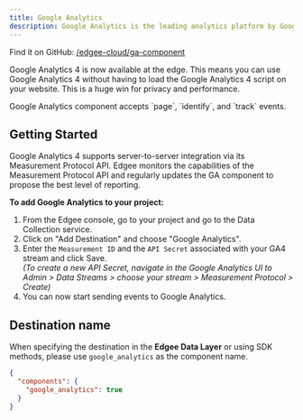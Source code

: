 ```yaml
---
title: Google Analytics
description: Google Analytics is the leading analytics platform by Google, **now at the edge**.
---
```


Find it on GitHub: [<Icon icon="github" iconType="solid" /> /edgee-cloud/ga-component](https://github.com/edgee-cloud/ga-component)

Google Analytics 4 is now available at the edge. This means you can use Google Analytics 4 without 
having to load the Google Analytics 4 script on your website. This is a huge win for privacy and performance.

<Note>
  Google Analytics component accepts `page`, `identify`, and `track` events.
</Note>

## Getting Started

<Warning>
  Google Analytics 4 supports server-to-server integration via its Measurement Protocol API. 
  Edgee monitors the capabilities of the Measurement Protocol API and regularly updates the GA component to propose the best level of reporting.
</Warning>

**To add Google Analytics to your project:**

1. From the Edgee console, go to your project and go to the Data Collection service.
2. Click on "Add Destination" and choose "Google Analytics".
3. Enter the `Measurement ID` and the `API Secret` associated with your GA4 stream and click Save. <br />
_(To create a new API Secret, navigate in the Google Analytics UI to Admin > Data Streams > choose your stream > Measurement Protocol > Create)_
4. You can now start sending events to Google Analytics.

## Destination name

When specifying the destination in the **Edgee Data Layer** or using SDK methods, please use `google_analytics` as the component name.

```json
{
  "components": {
    "google_analytics": true
  }
}
```
